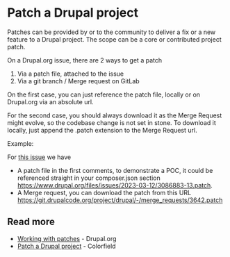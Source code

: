 # Patch a Drupal project

Patches can be provided by or to the community to deliver a fix or a new feature to a Drupal project.
The scope can be a core or contributed project patch.

On a Drupal.org issue, there are 2 ways to get a patch
1. Via a patch file, attached to the issue
2. Via a git branch / Merge request on GitLab

On the first case, you can just reference the patch file, locally or on Drupal.org via an absolute url.

For the second case, you should always download it as the Merge Request might evolve, so the codebase change is not set 
in stone. To download it locally, just append the .patch extension to the Merge Request url.

Example: 

For [this issue](https://www.drupal.org/project/drupal/issues/3086883) we have
- A patch file in the first comments, to demonstrate a POC, it could be referenced straight in your composer.json section https://www.drupal.org/files/issues/2023-03-12/3086883-13.patch.
- A Merge request, you can download the patch from this URL https://git.drupalcode.org/project/drupal/-/merge_requests/3642.patch

## Read more

- [Working with patches](https://www.drupal.org/docs/develop/git/using-git-to-contribute-to-drupal/working-with-patches) - Drupal.org
- [Patch a Drupal project](https://colorfield.dev/blog/patch-drupal-project) - Colorfield

